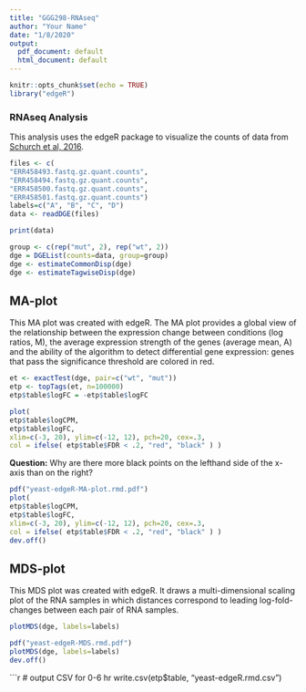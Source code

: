 ```yaml
---
title: "GGG298-RNAseq"
author: "Your Name"
date: "1/8/2020"
output:
  pdf_document: default
  html_document: default
---
```


```r
knitr::opts_chunk$set(echo = TRUE)
library("edgeR")
```

### RNAseq Analysis
This analysis uses the edgeR package to visualize the counts of data from [Schurch et al, 2016](https://www.ncbi.nlm.nih.gov/pmc/articles/PMC4878611/).

```r
files <- c(
"ERR458493.fastq.gz.quant.counts",
"ERR458494.fastq.gz.quant.counts",
"ERR458500.fastq.gz.quant.counts",
"ERR458501.fastq.gz.quant.counts")
labels=c("A", "B", "C", "D")
data <- readDGE(files)
```

```r
print(data)
```



```r
group <- c(rep("mut", 2), rep("wt", 2))
dge = DGEList(counts=data, group=group)
dge <- estimateCommonDisp(dge)
dge <- estimateTagwiseDisp(dge)
```

## MA-plot
This MA plot was created with edgeR. The MA plot provides a global view of the relationship between the expression change between conditions (log ratios, M), the average expression strength of the genes (average mean, A) and the ability of the algorithm to detect differential gene expression: genes that pass the significance threshold are colored in red.

```r
et <- exactTest(dge, pair=c("wt", "mut"))
etp <- topTags(et, n=100000)
etp$table$logFC = -etp$table$logFC

plot(
etp$table$logCPM,
etp$table$logFC,
xlim=c(-3, 20), ylim=c(-12, 12), pch=20, cex=.3,
col = ifelse( etp$table$FDR < .2, "red", "black" ) )
```

**Question:** Why are there more black points on the lefthand side of the x-axis than on the right?

``` r
pdf("yeast-edgeR-MA-plot.rmd.pdf")
plot(
etp$table$logCPM,
etp$table$logFC,
xlim=c(-3, 20), ylim=c(-12, 12), pch=20, cex=.3,
col = ifelse( etp$table$FDR < .2, "red", "black" ) )
dev.off()
```

## MDS-plot
This MDS plot was created with edgeR. It draws a multi-dimensional scaling plot of the RNA samples in which distances correspond to leading log-fold-changes between each pair of RNA samples.
``` r
plotMDS(dge, labels=labels)
```

``` r
pdf("yeast-edgeR-MDS.rmd.pdf")
plotMDS(dge, labels=labels)
dev.off()
```

```r
# output CSV for 0-6 hr
write.csv(etp$table, "yeast-edgeR.rmd.csv")
